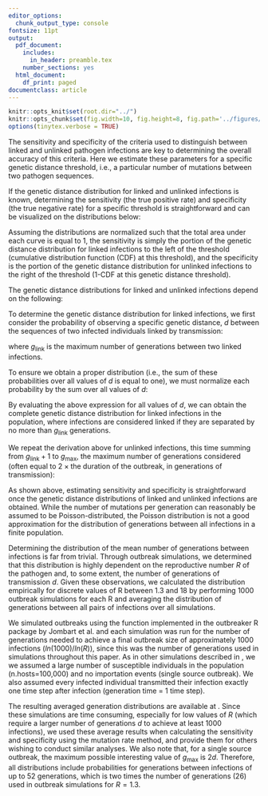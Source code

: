 ```yaml
---
editor_options:
  chunk_output_type: console
fontsize: 11pt
output:
  pdf_document:
    includes:
      in_header: preamble.tex
    number_sections: yes
  html_document:
    df_print: paged
documentclass: article
---
```


```r
knitr::opts_knit$set(root.dir="../")
knitr::opts_chunk$set(fig.width=10, fig.height=8, fig.path='../figures/fig_data', warning=FALSE, message=FALSE,cache=FALSE)
options(tinytex.verbose = TRUE)
```

\pagestyle{fancy}
\fancyhead{}
\renewcommand{\headrulewidth}{0pt}
\fancyfoot{}
\fancyfoot[R]{\thepage}

\begin{Large}
\textbf{Supplementary Text 2}\vspace{4px}
\newline
Determining the sensitivity and specificity of genetic distance as a linkage criteria
\end{Large}

\appendix

<!-- PART A: DERIVATION OF THE MUTATION RATE BASED METHOD -->

\section{Estimating sensitivity and specificity from pathogen-specific parameters}

The sensitivity and specificity of the criteria used to distinguish between linked and unlinked pathogen infections are key to determining the overall accuracy of this criteria. Here we estimate these parameters for a specific genetic distance threshold, i.e., a particular number of mutations between two pathogen sequences.

If the genetic distance distribution for linked and unlinked infections is known, determining the sensitivity (the true positive rate) and specificity (the true negative rate) for a specific threshold is straightforward and can be visualized on the distributions below:

\begin{center}
\includegraphics[width=\textwidth]{../figures/TextS2_Fig1.png}
\end{center}

Assuming the distributions are normalized such that the total area under each curve is equal to 1, the sensitivity is simply the portion of the genetic distance distribution for linked infections to the left of the threshold (cumulative distribution function (CDF) at this threshold), and the specificity is the portion of the genetic distance distribution for unlinked infections to the right of the threshold (1-CDF at this genetic distance threshold).

The genetic distance distributions for linked and unlinked infections depend on the following:

\begin{itemize}
    \item[1.] The number of mutations that occur in one generation of pathogen transmission. We assume this is Poisson-distributed around the pathogen mutation rate, $\mu$, in mutations per genome per generation.
    \item[2.] The distribution of the number of generations between all infections in the population.
    \item[3.] The number of generations allowed between infections considered linked. When considering direct transmissions, only 1 generation of pathogen transmission can occur between linked infections.
\end{itemize}

\subsection{Deriving the genetic distance distribution for linked infections}

To determine the genetic distance distribution for linked infections, we first consider the probability of observing a specific genetic distance, $d$ between the sequences of two infected individuals linked by transmission:

\begin{align*}
    &\sum_{i=1}^{g_\text{link}} \Pr\text{(infections are $i$ generations apart)}\cdot\Pr\text{(observing $d$ mutations $\mid$ infections are $i$ generations apart)}\\
    = &\sum_{i=1}^{g_\text{link}}\text{g}(i)\cdot \text{f}(d;i\cdot\mu)
\end{align*}

where $g_{\text{link}}$ is the maximum number of generations between two linked infections.

To ensure we obtain a proper distribution (i.e., the sum of these probabilities over all values of $d$ is equal to one), we must normalize each probability by the sum over all values of $d$:

\begin{align*}
    &\Pr\text{(linked infections are $d$ mutations apart)}=\\
    &= \frac{1}{\sum_{d=0}^{\infty}\sum_{i=1}^{g_\text{link}}\text{g}(i)\cdot \text{f}(d;i\cdot\mu)}
    \sum_{i=1}^{g_\text{link}}\text{g}(i)\cdot \text{f}(d;i\cdot\mu)\\
    \intertext{because $\text{f}(d;i\cdot\mu)$ is probability density function of a Poisson distribution with mean $i\cdot\mu$, the sum of this expression over all values of $d$ is, by definition, one. Therefore, we can simplify this equation as follows:}
    &= \frac{1}{\sum_{i=1}^{g_\text{link}}\text{g}(i)}
    \sum_{i=1}^{g_\text{link}}\text{g}(i)\cdot \text{f}(d;i\cdot\mu)
\end{align*}

By evaluating the above expression for all values of $d$, we can obtain the complete genetic distance distribution for linked infections in the population, where infections are considered linked if they are separated by no more than $g_{\text{link}}$ generations.

\subsection{Deriving the genetic distance distribution for unlinked infections}

We repeat the derivation above for unlinked infections, this time summing from $g_{\text{link}}+1$ to $g_{\text{max}}$, the maximum number of generations considered (often equal to $2\times\text{the duration of the outbreak, in generations of transmission}$):

\begin{align*}
    &\Pr\text{(unlinked infections are $d$ mutations apart)}=\\
    &= \frac{1}{\sum_{i=g_{\text{link}}+1}^{g_\text{max}}\text{g}(i)}
    \sum_{i=g_{\text{link}}+1}^{g_\text{max}}\text{g}(i)\cdot \text{f}(d;i\cdot\mu)
\end{align*}

<!-- PART B: SIMULATING THE GENETIC DISTANCE DISTRIBUTION -->
\newpage
\section{Simulating genetic distance distributions}

As shown above, estimating sensitivity and specificity is straightforward once the genetic distance distributions of linked and unlinked infections are obtained. While the number of mutations per generation can reasonably be assumed to be Poisson-distributed, the Poisson distribution is not a good approximation for the distribution of generations between all infections in a finite population.

Determining the distribution of the mean number of generations between infections is far from trivial. Through outbreak simulations, we determined that this distribution is highly dependent on the reproductive number $R$ of the pathogen and, to some extent, the number of generations of transmission $d$. Given these observations, we calculated the distribution empirically for discrete values of R between 1.3 and 18 by performing 1000 outbreak simulations for each R and averaging the distribution of generations between all pairs of infections over all simulations.

We simulated outbreaks using the \textit{simOutbreak} function implemented in the outbreaker R package by Jombart et al. and each simulation was run for the number of generations needed to achieve a final outbreak size of approximately 1000 infections ($ln(1000)/ln(R)$), since this was the number of generations used in simulations throughout this paper. As in other simulations described in \textbf{Methods}, we we assumed a large number of susceptible individuals in the population (n.hosts=100,000) and no importation events (single source outbreak). We also assumed every infected individual transmitted their infection exactly one time step after infection (generation time = 1 time step).

The resulting averaged generation distributions are available at \url{https://github.com/HopkinsIDD/phylosamp}. Since these simulations are time consuming, especially for low values of $R$ (which require a larger number of generations $d$ to achieve at least 1000 infections), we used these average results when calculating the sensitivity and specificity using the mutation rate method, and provide them for others wishing to conduct similar analyses. We also note that, for a single source outbreak, the maximum possible interesting value of $g_\text{max}$ is $2d$. Therefore, all distributions include probabilities for generations between infections of up to 52 generations, which is two times the number of generations (26) used in outbreak simulations for $R=1.3$.